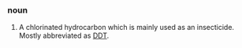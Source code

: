 ===noun===
#A chlorinated hydrocarbon which is mainly used as an insecticide. Mostly abbreviated as [[DDT]].